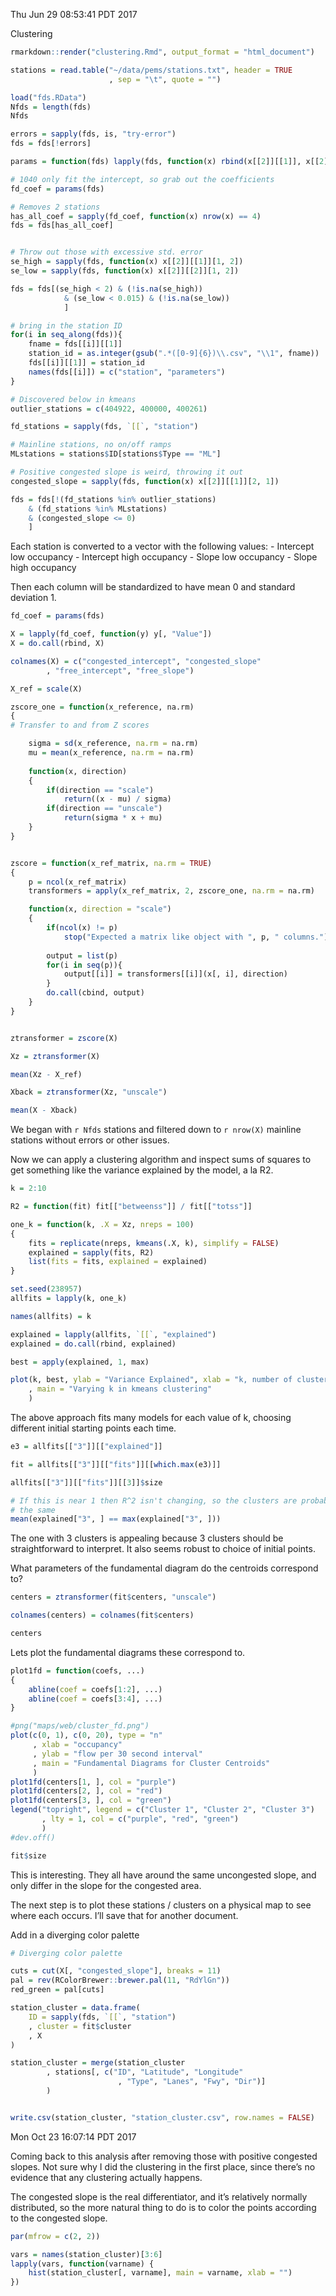 Thu Jun 29 08:53:41 PDT 2017


Clustering


```R

rmarkdown::render("clustering.Rmd", output_format = "html_document")

```

```R

stations = read.table("~/data/pems/stations.txt", header = TRUE
                      , sep = "\t", quote = "")

load("fds.RData")
Nfds = length(fds)
Nfds

errors = sapply(fds, is, "try-error")
fds = fds[!errors]

params = function(fds) lapply(fds, function(x) rbind(x[[2]][[1]], x[[2]][[2]]))

# 1040 only fit the intercept, so grab out the coefficients
fd_coef = params(fds)

# Removes 2 stations
has_all_coef = sapply(fd_coef, function(x) nrow(x) == 4)
fds = fds[has_all_coef]


# Throw out those with excessive std. error
se_high = sapply(fds, function(x) x[[2]][[1]][1, 2])
se_low = sapply(fds, function(x) x[[2]][[2]][1, 2])

fds = fds[(se_high < 2) & (!is.na(se_high))
            & (se_low < 0.015) & (!is.na(se_low))
            ]

# bring in the station ID
for(i in seq_along(fds)){
    fname = fds[[i]][[1]]
    station_id = as.integer(gsub(".*([0-9]{6})\\.csv", "\\1", fname))
    fds[[i]][[1]] = station_id
    names(fds[[i]]) = c("station", "parameters")
}

# Discovered below in kmeans
outlier_stations = c(404922, 400000, 400261)

fd_stations = sapply(fds, `[[`, "station")

# Mainline stations, no on/off ramps
MLstations = stations$ID[stations$Type == "ML"]

# Positive congested slope is weird, throwing it out
congested_slope = sapply(fds, function(x) x[[2]][[1]][2, 1])

fds = fds[!(fd_stations %in% outlier_stations)
    & (fd_stations %in% MLstations)
    & (congested_slope <= 0)
    ]

```

Each station is converted to a vector with the following values:
- Intercept low occupancy
- Intercept high occupancy
- Slope low occupancy
- Slope high occupancy

Then each column will be standardized to have mean 0 and standard deviation
1.


```R

fd_coef = params(fds)

X = lapply(fd_coef, function(y) y[, "Value"])
X = do.call(rbind, X)

colnames(X) = c("congested_intercept", "congested_slope"
        , "free_intercept", "free_slope")

X_ref = scale(X)

zscore_one = function(x_reference, na.rm)
{
# Transfer to and from Z scores

    sigma = sd(x_reference, na.rm = na.rm)
    mu = mean(x_reference, na.rm = na.rm)
    
    function(x, direction)
    {
        if(direction == "scale")
            return((x - mu) / sigma)
        if(direction == "unscale")
            return(sigma * x + mu)
    }
}


zscore = function(x_ref_matrix, na.rm = TRUE)
{
    p = ncol(x_ref_matrix)
    transformers = apply(x_ref_matrix, 2, zscore_one, na.rm = na.rm)

    function(x, direction = "scale")
    {
        if(ncol(x) != p)
            stop("Expected a matrix like object with ", p, " columns.")
        
        output = list(p)
        for(i in seq(p)){
            output[[i]] = transformers[[i]](x[, i], direction)
        }
        do.call(cbind, output)
    }
}


ztransformer = zscore(X)

Xz = ztransformer(X)

mean(Xz - X_ref)

Xback = ztransformer(Xz, "unscale")

mean(X - Xback)

```

We began with `r Nfds` stations and filtered down to `r nrow(X)` mainline
stations without errors or other issues.

Now we can apply a clustering algorithm and inspect sums of squares to get
something like the variance explained by the model, a la R2.


```R

k = 2:10

R2 = function(fit) fit[["betweenss"]] / fit[["totss"]]

one_k = function(k, .X = Xz, nreps = 100)
{
    fits = replicate(nreps, kmeans(.X, k), simplify = FALSE)
    explained = sapply(fits, R2)
    list(fits = fits, explained = explained)
}

set.seed(238957)
allfits = lapply(k, one_k)

names(allfits) = k

explained = lapply(allfits, `[[`, "explained")
explained = do.call(rbind, explained)

best = apply(explained, 1, max)

plot(k, best, ylab = "Variance Explained", xlab = "k, number of clusters"
    , main = "Varying k in kmeans clustering"
    )

```

The above approach fits many models for each value of k, choosing different
initial starting points each time. 


```R

e3 = allfits[["3"]][["explained"]]

fit = allfits[["3"]][["fits"]][[which.max(e3)]]

allfits[["3"]][["fits"]][[3]]$size

# If this is near 1 then R^2 isn't changing, so the clusters are probably
# the same
mean(explained["3", ] == max(explained["3", ]))

```

The one with 3 clusters is appealing because 3 clusters should be
straightforward to interpret. It also seems robust to choice of initial
points.

What parameters of the fundamental diagram do the centroids correspond to?

```R

centers = ztransformer(fit$centers, "unscale")

colnames(centers) = colnames(fit$centers)

centers

```

Lets plot the fundamental diagrams these correspond to.


```R

plot1fd = function(coefs, ...)
{
    abline(coef = coefs[1:2], ...)
    abline(coef = coefs[3:4], ...)
}

#png("maps/web/cluster_fd.png")
plot(c(0, 1), c(0, 20), type = "n"
     , xlab = "occupancy"
     , ylab = "flow per 30 second interval"
     , main = "Fundamental Diagrams for Cluster Centroids"
     )
plot1fd(centers[1, ], col = "purple")
plot1fd(centers[2, ], col = "red")
plot1fd(centers[3, ], col = "green")
legend("topright", legend = c("Cluster 1", "Cluster 2", "Cluster 3")
       , lty = 1, col = c("purple", "red", "green")
       )
#dev.off()

fit$size

```

This is interesting. They all have around the same uncongested slope, and
only differ in the slope for the congested area. 

The next step is to plot these stations / clusters on a physical map to see
where each occurs. I'll save that for another document.

Add in a diverging color palette

```R
# Diverging color palette

cuts = cut(X[, "congested_slope"], breaks = 11)
pal = rev(RColorBrewer::brewer.pal(11, "RdYlGn"))
red_green = pal[cuts]

```

```R

station_cluster = data.frame(
    ID = sapply(fds, `[[`, "station")
    , cluster = fit$cluster
    , X
)

station_cluster = merge(station_cluster
        , stations[, c("ID", "Latitude", "Longitude"
                        , "Type", "Lanes", "Fwy", "Dir")]
        )


write.csv(station_cluster, "station_cluster.csv", row.names = FALSE)

```

Mon Oct 23 16:07:14 PDT 2017

Coming back to this analysis after removing those with positive congested
slopes. Not sure why I did the clustering in the first place, since 
there's no evidence that any clustering actually happens. 

The congested slope is the real differentiator, and it's relatively
normally distributed, so the more natural thing to do is to color the
points according to the congested slope.

```R

par(mfrow = c(2, 2))

vars = names(station_cluster)[3:6]
lapply(vars, function(varname) {
    hist(station_cluster[, varname], main = varname, xlab = "")
})

```


